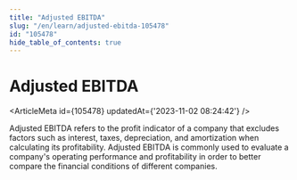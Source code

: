 ```yaml
---
title: "Adjusted EBITDA"
slug: "/en/learn/adjusted-ebitda-105478"
id: "105478"
hide_table_of_contents: true
---
```



# Adjusted EBITDA

<ArticleMeta id={105478} updatedAt={'2023-11-02 08:24:42'} />
<div className='border-solid border-b border-t-0 my-4 border-[var(--ifm-color-gray-300)]' />

Adjusted EBITDA refers to the profit indicator of a company that excludes factors such as interest, taxes, depreciation, and amortization when calculating its profitability. Adjusted EBITDA is commonly used to evaluate a company's operating performance and profitability in order to better compare the financial conditions of different companies.
